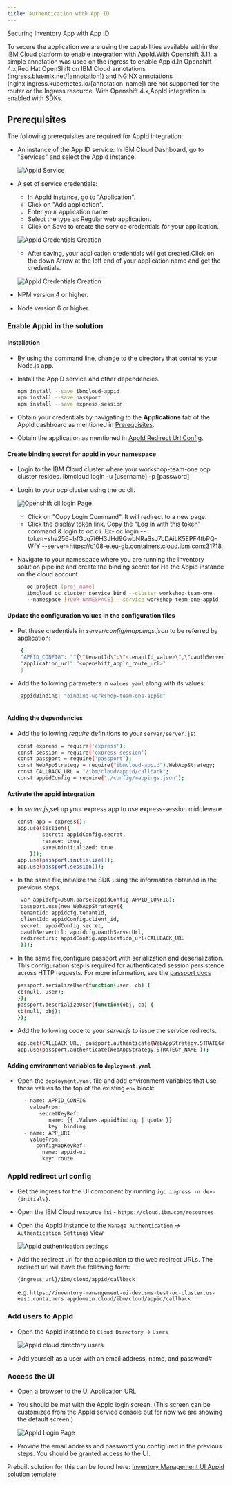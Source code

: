 ```yaml
---
title: Authentication with App ID
---
```



<PageDescription>

Securing Inventory App with App ID

</PageDescription>

To secure the application we are using the capabilities available within the IBM Cloud platform to enable integration with AppId.With Openshift 3.11,
a simple annotation was used on the ingress to enable Appid.In Openshift 4.x,Red Hat OpenShift on IBM Cloud annotations (ingress.bluemix.net/[annotation]) 
and NGINX annotations (nginx.ingress.kubernetes.io/[annotation_name]) are not supported for the router or the Ingress resource. With Openshift 4.x,AppId 
integration is enabled with SDKs.

## Prerequisites

The following prerequisites are required for AppId integration:
- An instance of the App ID service:
  In IBM Cloud Dashboard, go to "Services" and select the AppId instance.
  
  ![AppId Service](images/AppIdIntegration01.png)

- A set of service credentials:
    - In AppId instance, go to "Application". 
    - Click on "Add application".
    - Enter your application name 
    - Select the type as Regular web application.
    - Click on Save to create the service credentials for your application.
   
    ![AppId Credentials Creation](images/AppIdInt02a.png)

    - After saving, your application credentials will get created.Click on the down Arrow at 
    the left end of your application name and get the credentials.
    
    ![AppId Credentials Creation](images/AppidInt03.png)
    

- NPM version 4 or higher.
- Node version 6 or higher.


### Enable Appid in the solution

#### Installation
-   By using the command line, change to the directory that contains your Node.js app.
-   Install the AppID service and other dependencies.
    ```bash
    npm install --save ibmcloud-appid
    npm install --save passport
    npm install --save express-session
    ```
-  Obtain your credentials by navigating to the <b>Applications</b> tab of the AppId dashboard as mentioned in [Prerequisites](#prerequisites).

-  Obtain the application as mentioned in [AppId Redirect Url Config](#appid-redirect-url-config).

#### Create binding secret for appid in your namespace
- Login to the IBM Cloud cluster where your workshop-team-one ocp cluster resides.
  ibmcloud login -u [username] -p [password]
- Login to your ocp cluster using the oc cli.

   ![Openshift cli login Page](images/ocp-cli-login.png)

    - Click on "Copy Login Command". It will redirect to a new page.
    - Click the display token link. Copy the "Log in with this token" command & login 
      to oc cli.
      Ex- oc login --token=sha256~bfGcq7l6H3JHd9GwbNRaSsJ7cDAiLK5EPF4tbPQ-WfY --server=https://c108-e.eu-gb.containers.cloud.ibm.com:31718

- Navigate to your namespace where you are running the inventory solution pipeline and create the binding secret for He the Appid instance on the cloud account
  ```bash 
     oc project [proj_name]
     ibmcloud oc cluster service bind --cluster workshop-team-one 
     --namespace [YOUR-NAMESPACE] --service workshop-team-one-appid
  ```


#### Update the configuration values in the configuration files
-  Put these credentials in <i>server/config/mappings.json</i> to be referred by application:
   ```bash
    {
    "APPID_CONFIG": ""{\"tenantId\":\"<tenantId_value>\",\"oauthServerUrl\":\"<oauthServer_URL>\",\"clientId\": \"<ClientID_value>\", \"secret\": \"<secret_value>\"}",
    "application_url":"<openshift_appln_route_url>"
    }
    ```

- Add the following parameters in `values.yaml` along with its values:

   ```bash
    appidBinding: "binding-workshop-team-one-appid"
    
    ```
  

#### Adding the dependencies
- Add the following <i>require</i> definitions to your `server/server.js`:

    ```bash
    const express = require('express');
    const session = require('express-session')
    const passport = require('passport');
    const WebAppStrategy = require("ibmcloud-appid").WebAppStrategy;
    const CALLBACK_URL = "/ibm/cloud/appid/callback";
    const appidConfig = require("./config/mappings.json");
    ```

#### Activate the appid integration
- In <i>server.js</i>,set up your express app to use express-session middleware.

    ```bash
    const app = express();
    app.use(session({
            secret: appidConfig.secret,
            resave: true,
            saveUninitialized: true
        }));
    app.use(passport.initialize());
    app.use(passport.session());
    ```

- In the same file,initialize the SDK using the information obtained in the previous steps.
   ```bash
    var appidcfg=JSON.parse(appidConfig.APPID_CONFIG);
    passport.use(new WebAppStrategy({
    tenantId: appidcfg.tenantId,
    clientId: appidConfig.client_id,
    secret: appidConfig.secret,
    oauthServerUrl: appidcfg.oauthServerUrl,
    redirectUri: appidConfig.application_url+CALLBACK_URL
    }));
    ```

-   In the same file,configure passport with serialization and deserialization. This configuration step is required for authenticated session persistence across HTTP requests. For more information, see the [passport docs](http://www.passportjs.org/docs/)
    ```bash
    passport.serializeUser(function(user, cb) {
    cb(null, user);
    });
    passport.deserializeUser(function(obj, cb) {
    cb(null, obj);
    });
    ```

-   Add the following code to your <i>server.js</i> to issue the service redirects.
    ```bash
    app.get(CALLBACK_URL, passport.authenticate(WebAppStrategy.STRATEGY_NAME));
    app.use(passport.authenticate(WebAppStrategy.STRATEGY_NAME ));
    ```    

#### Adding environment variables to `deployment.yaml`
- Open the `deployment.yaml` file and add environment variables that use those values to the top of the existing `env` block:
  ```bash
    - name: APPID_CONFIG
      valueFrom:
         secretKeyRef:
            name: {{ .Values.appidBinding | quote }}
            key: binding
    - name: APP_URI
      valueFrom:
        configMapKeyRef:
          name: appid-ui
          key: route
  ``` 

### AppId redirect url config

- Get the ingress for the UI component by running `igc ingress -n dev-{initials}`.

- Open the IBM Cloud resource list - `https://cloud.ibm.com/resources`

- Open the AppId instance to the `Manage Authentication` -> `Authentication Settings` view

    ![AppId authentication settings](images/appid-authentication-settings.png)

- Add the redirect url for the application to the web redirect URLs. The redirect url will have
the following form:

    `{ingress url}/ibm/cloud/appid/callback`
    
    e.g. `https://inventory-manangement-ui-dev.sms-test-oc-cluster.us-east.containers.appdomain.cloud/ibm/cloud/appid/callback`

### Add users to AppId

- Open the AppId instance to `Cloud Directory` -> `Users`

    ![AppId cloud directory users](images/appid-cloud-directory-users.png)

- Add yourself as a user with an email address, name, and password#

### Access the UI

- Open a browser to the UI Application URL

- You should be met with the AppId login screen. (This screen can be customized from the AppId service console but for now we are showing the default screen.)

     ![AppId Login Page](images/AppidLogin.png)

- Provide the email address and password you configured in the previous steps. You should be granted access to the UI.

Prebuilt solution for this can be found here: [Inventory Management UI Appid solution template](https://github.com/ibm-gsi-ecosystem/inventory-management-ui-soln-advanced.git)